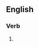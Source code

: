 ==English==

===Verb===
{{head|en|present participle}}

# {{present participle of|rouge|lang=en|nocat=1}}